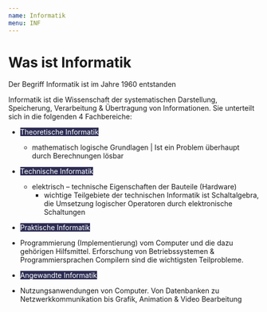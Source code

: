 ```yaml
---
name: Informatik
menu: INF
---
```


# Was ist Informatik

Der Begriff Informatik ist im Jahre 1960 entstanden

Informatik ist die Wissenschaft der systematischen Darstellung, Speicherung, Verarbeitung & Übertragung von Informationen. Sie unterteilt sich in die folgenden 4 Fachbereiche:

  * <span style="background-color:#2c2c54; color: white;">Theoretische Informatik</span>
      * mathematisch logische Grundlagen | Ist ein Problem überhaupt durch Berechnungen lösbar

  * <span style="background-color:#2c2c54; color: white;">Technische Informatik</span>
      * elektrisch – technische Eigenschaften der Bauteile (Hardware)
        * wichtige Teilgebiete der technischen Informatik ist Schaltalgebra, die Umsetzung logischer Operatoren durch elektronische Schaltungen

  * <span style="background-color:#2c2c54; color: white;">Praktische Informatik</span>
  * Programmierung (Implementierung) vom Computer und die dazu gehörigen Hilfsmittel. Erforschung von Betriebssystemen & Programmiersprachen Compilern sind die wichtigsten Teilprobleme.

  * <span style="background-color:#2c2c54; color: white;">Angewandte Informatik </span>
  * Nutzungsanwendungen von Computer. Von Datenbanken zu Netzwerkkommunikation bis Grafik, Animation & Video Bearbeitung
